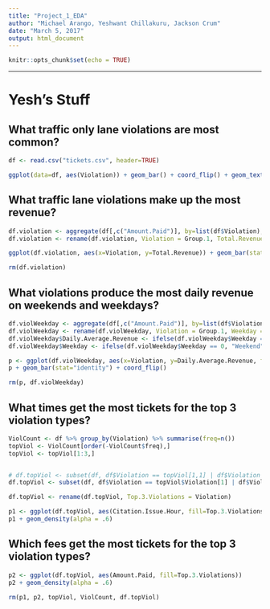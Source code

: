```yaml
---
title: "Project_1_EDA"
author: "Michael Arango, Yeshwant Chillakuru, Jackson Crum"
date: "March 5, 2017"
output: html_document
---
```


```r
knitr::opts_chunk$set(echo = TRUE)
```

----------------------------------------------------------------------

# Yesh's Stuff
## What traffic only lane violations are most common?
```r

df <- read.csv("tickets.csv", header=TRUE)

ggplot(data=df, aes(Violation)) + geom_bar() + coord_flip() + geom_text(stat="count", aes(label=..count..))
```

## What traffic lane violations make up the most revenue?
```r


df.violation <- aggregate(df[,c("Amount.Paid")], by=list(df$Violation), FUN=sum)
df.violation <- rename(df.violation, Violation = Group.1, Total.Revenue = x)

ggplot(df.violation, aes(x=Violation, y=Total.Revenue)) + geom_bar(stat="identity") + coord_flip() + geom_text(aes(label=Total.Revenue))

rm(df.violation)

```

## What violations produce the most daily revenue on weekends and weekdays?
```r

df.violWeekday <- aggregate(df[,c("Amount.Paid")], by=list(df$Violation, df$Citation.Issue.Weekday), FUN=sum)
df.violWeekday <- rename(df.violWeekday, Violation = Group.1, Weekday = Group.2, Total.Revenue = x)
df.violWeekday$Daily.Average.Revenue <- ifelse(df.violWeekday$Weekday == 1, df.violWeekday$Total.Revenue/5, df.violWeekday$Total.Revenue/2)
df.violWeekday$Weekday <- ifelse(df.violWeekday$Weekday == 0, "Weekend", "Weekday")

p <- ggplot(df.violWeekday, aes(x=Violation, y=Daily.Average.Revenue, fill=Weekday))
p + geom_bar(stat="identity") + coord_flip()

rm(p, df.violWeekday)
```

## What times get the most tickets for the top 3 violation types?
```r

ViolCount <- df %>% group_by(Violation) %>% summarise(freq=n())
topViol <- ViolCount[order(-ViolCount$freq),]
topViol <- topViol[1:3,]


# df.topViol <- subset(df, df$Violation == topViol[1,1] | df$Violation == topViol[2,1] | df$Violation == topViol[3,1])
df.topViol <- subset(df, df$Violation == topViol$Violation[1] | df$Violation == topViol$Violation[2] | df$Violation == topViol$Violation[3])

df.topViol <- rename(df.topViol, Top.3.Violations = Violation)

p1 <- ggplot(df.topViol, aes(Citation.Issue.Hour, fill=Top.3.Violations))
p1 + geom_density(alpha = .6)

```

## Which fees get the most tickets for the top 3 violation types?
```r


p2 <- ggplot(df.topViol, aes(Amount.Paid, fill=Top.3.Violations))
p2 + geom_density(alpha = .6)

rm(p1, p2, topViol, ViolCount, df.topViol)
```